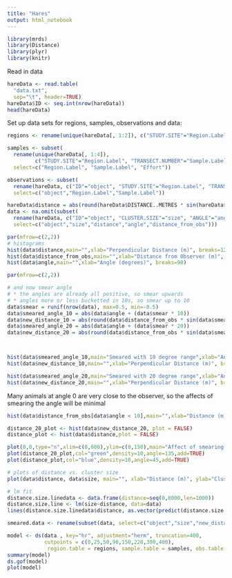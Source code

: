 ```yaml
---
title: "Hares"
output: html_notebook
---
```

```r
library(mrds)
library(Distance)
library(plyr)
library(knitr)
```

Read in data
```r
hareData <- read.table(
  "data.txt",
  sep="\t", header=TRUE)
hareData$ID <- seq.int(nrow(hareData))
head(hareData)
```

Set up data sets for regions, samples, observations and data:

```r
regions <- rename(unique(hareData[, 1:2]), c("STUDY.SITE"="Region.Label", "AREA"="Area"))

samples <- subset(
  rename(unique(hareData[, 1:4]), 
         c("STUDY.SITE"="Region.Label", "TRANSECT.NUMBER"="Sample.Label", "TRANSECT.LENGTH.KM"="Effort")),
  select=c("Region.Label", "Sample.Label", "Effort"))

observations <- subset(
  rename(hareData, c("ID"="object", "STUDY.SITE"="Region.Label", "TRANSECT.NUMBER"="Sample.Label")),
  select=c("object","Region.Label","Sample.Label"))

hareData$distance = abs(round(hareData$DISTANCE..METRES * sin(hareData$ANGLE * pi / 180)))
data <- na.omit(subset(
  rename(hareData, c("ID"="object", "CLUSTER.SIZE"="size", "ANGLE"="angle", "DISTANCE..METRES."="distance_from_obs")), 
  select=c("object","size","distance","angle","distance_from_obs")))
```


```r
par(mfrow=c(2,2))
# histograms
hist(data$distance,main="",xlab="Perpendicular Distance (m)", breaks=12)
hist(data$distance_from_obs,main="",xlab="Distance from Observer (m)", breaks=12)
hist(data$angle,main="",xlab="Angle (degrees)", breaks=90)
```

```r
par(mfrow=c(2,2))

# and now smear angle
# * the angles are already all positive, so smear upwards 
# * angles more or less bucketted in 10s, so smear up to 10
data$smear = runif(nrow(data), max=0.5, min=-0.5)
data$smeared_angle_10 = abs(data$angle + (data$smear * 10))
data$new_distance_10 = abs(round(data$distance_from_obs * sin(data$smeared_angle_10 * pi / 180)))
data$smeared_angle_20 = abs(data$angle + (data$smear * 20))
data$new_distance_20 = abs(round(data$distance_from_obs * sin(data$smeared_angle_20 * pi / 180)))



hist(data$smeared_angle_10,main="Smeared with 10 degree range",xlab="Angle (degrees)", breaks=90)
hist(data$new_distance_10,main="",xlab="Perpendicular Distance (m)", breaks=12)

hist(data$smeared_angle_20,main="Smeared with 20 degree range",xlab="Angle (degrees)", breaks=90)
hist(data$new_distance_20,main="",xlab="Perpendicular Distance (m)", breaks=12)

```

Many animals at angle 0 are very close to the observer, so the affects of smearing the angle will be minimal
```r
hist(data$distance_from_obs[data$angle < 10],main="",xlab="Distance (m) from observer", breaks=100)
```

```r
distance_20_plot <- hist(data$new_distance_20, plot = FALSE)
distance_plot <- hist(data$distance,plot = FALSE)

plot(0,0,type="n",xlim=c(0,600),ylim=c(0,150),main="Affect of smearing the angle on distance (green is affect of smearing away from blue)")
plot(distance_20_plot,col="green",density=10,angle=135,add=TRUE)
plot(distance_plot,col="blue",density=10,angle=45,add=TRUE)
```

```r
# plots of distance vs. cluster size
plot(data$distance, data$size, main="", xlab="Distance (m)", ylab="Cluster size", pch=19, cex=0.5, col=gray(0.7))

# lm fit
distance.size.linedata <- data.frame(distance=seq(0,8000,len=1000))
distance.size.line <- lm(size~distance, data=data)
lines(distance.size.linedata$distance, as.vector(predict(distance.size.line,distance.size.linedata)))
```



```r
smeared.data <- rename(subset(data, select=c("object","size","new_distance_20")), c("new_distance_20"="distance")) 
```


```r
model <- ds(data , key="hr", adjustment="herm", truncation=400, 
            cutpoints = c(0,25,50,90,150,220,300,400),
             region.table = regions, sample.table = samples, obs.table = observations)
summary(model)
ds.gof(model)
plot(model)
```